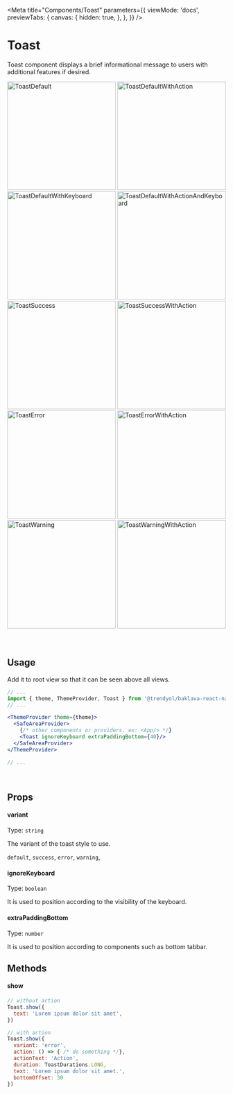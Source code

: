 



<Meta
  title="Components/Toast"
  parameters={{
    viewMode: 'docs',
    previewTabs: {
      canvas: {
        hidden: true,
      },
    },
  }}
/>

# Toast

Toast component displays a brief informational message to users with additional features if desired.

<div
  style={{
    display: 'flex',
    flexWrap: 'wrap',
    justifyContent: 'center',
  }}>
  <img src={ToastDefault} width="250" alt="ToastDefault" />
  <img src={ToastDefaultWithAction} width="250" alt="ToastDefaultWithAction" />
  <img src={ToastDefaultWithKeyboard} width="250" alt="ToastDefaultWithKeyboard" />
  <img src={ToastDefaultWithActionAndKeyboard} width="250" alt="ToastDefaultWithActionAndKeyboard" />
  <img src={ToastSuccess} width="250" alt="ToastSuccess" />
  <img src={ToastSuccessWithAction} width="250" alt="ToastSuccessWithAction" />
  <img src={ToastError} width="250" alt="ToastError" />
  <img src={ToastErrorWithAction} width="250" alt="ToastErrorWithAction" />
  <img src={ToastWarning} width="250" alt="ToastWarning" />
  <img src={ToastWarningWithAction} width="250" alt="ToastWarningWithAction" />
</div>

<br/>
<br/>

## Usage
Add it to root view so that it can be seen above all views.
```jsx
// ...
import { theme, ThemeProvider, Toast } from '@trendyol/baklava-react-native';
// ...

<ThemeProvider theme={theme}>
  <SafeAreaProvider>
    {/* other components or providers. ex: <App/> */}
    <Toast ignoreKeyboard extraPaddingBottom={40}/>
  </SafeAreaProvider>
</ThemeProvider>

// ...
```

<br />

## Props

#### variant

Type: `string`

The variant of the toast style to use.

`default`,
`success`,
`error`,
`warning`,

#### ignoreKeyboard

Type: `boolean`

It is used to position according to the visibility of the keyboard.

#### extraPaddingBottom

Type: `number`

It is used to position according to components such as bottom tabbar.


## Methods

#### show
```jsx
// without action
Toast.show({
  text: 'Lorem ipsum dolor sit amet',
})
```

```jsx
// with action
Toast.show({
  variant: 'error',
  action: () => { /* do something */},
  actionText: 'Action',
  duration: ToastDurations.LONG,
  text: 'Lorem ipsum dolor sit amet.',
  bottomOffset: 30
})
```
